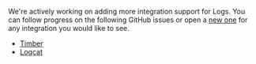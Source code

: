 We're actively working on adding more integration support for Logs. You can follow progress on the following GitHub issues or open a [new one](https://github.com/getsentry/sentry-java/issues/new/choose) for any integration you would like to see.

- [Timber](platforms/android/guides/timber/logs/)
- [Logcat](platforms/android/guides/logcat/logs/)
